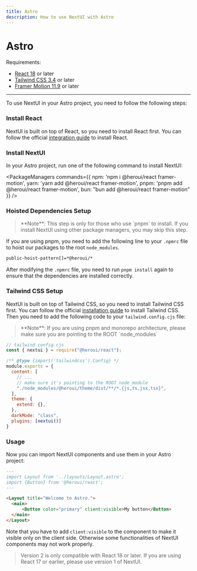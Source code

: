 ```yaml
---
title: Astro
description: How to use NextUI with Astro
---
```


# Astro

Requirements:

- [React 18](https://reactjs.org/) or later
- [Tailwind CSS 3.4](https://tailwindcss.com/docs/guides/astro) or later
- [Framer Motion 11.9](https://www.framer.com/motion/) or later

------

<CarbonAd/>

To use NextUI in your Astro project, you need to follow the following steps:

<Steps>

### Install React

NextUI is built on top of React, so you need to install React first. You can follow the official
[integration guide](https://docs.astro.build/en/guides/integrations-guide/react/) to install React.


### Install NextUI

In your Astro project, run one of the following command to install NextUI:

<PackageManagers
  commands={{
    npm: 'npm i @heroui/react framer-motion',
    yarn: 'yarn add @heroui/react framer-motion',
    pnpm: 'pnpm add @heroui/react framer-motion',
    bun: "bun add @heroui/react framer-motion"
  }}
/>

### Hoisted Dependencies Setup

<Blockquote color="primary">
**Note**: This step is only for those who use `pnpm` to install. If you install NextUI using other package managers, you may skip this step.
</Blockquote>

If you are using pnpm, you need to add the following line to your `.npmrc` file to hoist our packages to the root `node_modules`.

```bash
public-hoist-pattern[]=*@heroui/*
```

After modifying the `.npmrc` file, you need to run `pnpm install` again to ensure that the dependencies are installed correctly.

### Tailwind CSS Setup

NextUI is built on top of Tailwind CSS, so you need to install Tailwind CSS first. You can follow the official
[installation guide](https://tailwindcss.com/docs/guides/astro) to install Tailwind CSS. Then you need to add 
the following code to your `tailwind.config.cjs` file:

<Blockquote color="primary">
**Note**: If you are using pnpm and monorepo architecture, please make sure you are pointing to the ROOT `node_modules`
</Blockquote>

```js {2,9,14-15}
// tailwind.config.cjs
const { nextui } = require("@heroui/react");

/** @type {import('tailwindcss').Config} */
module.exports = {
  content: [
    // ...
    // make sure it's pointing to the ROOT node_module
    "./node_modules/@heroui/theme/dist/**/*.{js,ts,jsx,tsx}",
  ],
  theme: {
    extend: {},
  },
  darkMode: "class",
  plugins: [nextui()]
}
```

### Usage

Now you can import NextUI components and use them in your Astro project:

```markdown
---
import Layout from '../layouts/Layout.astro';
import {Button} from '@heroui/react';
---

<Layout title="Welcome to Astro.">
  <main>
      <Button color="primary" client:visible>My button</Button>
  </main>
</Layout>
```

Note that you have to add `client:visible` to the component to make it visible only on the client side. Otherwise
some functionalities of NextUI components may not work properly.

</Steps>

<Blockquote
 color="warning"
>
  Version 2 is only compatible with React 18 or later. If you are using React 17 or earlier, please use <Link href="https://v1.nextui.org/docs/getting-started" isExternal>version 1 of NextUI</Link>.
</Blockquote>

